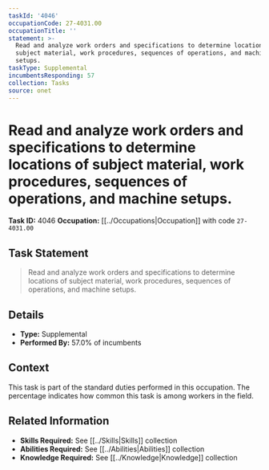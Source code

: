 ```yaml
---
taskId: '4046'
occupationCode: 27-4031.00
occupationTitle: ''
statement: >-
  Read and analyze work orders and specifications to determine locations of
  subject material, work procedures, sequences of operations, and machine
  setups.
taskType: Supplemental
incumbentsResponding: 57
collection: Tasks
source: onet
---
```

# Read and analyze work orders and specifications to determine locations of subject material, work procedures, sequences of operations, and machine setups.

**Task ID:** 4046
**Occupation:** [[../Occupations|Occupation]] with code `27-4031.00`

## Task Statement

> Read and analyze work orders and specifications to determine locations of subject material, work procedures, sequences of operations, and machine setups.

## Details

- **Type:** Supplemental
- **Performed By:** 57.0% of incumbents

## Context

This task is part of the standard duties performed in this occupation. The percentage indicates how common this task is among workers in the field.

## Related Information

- **Skills Required:** See [[../Skills|Skills]] collection
- **Abilities Required:** See [[../Abilities|Abilities]] collection
- **Knowledge Required:** See [[../Knowledge|Knowledge]] collection
